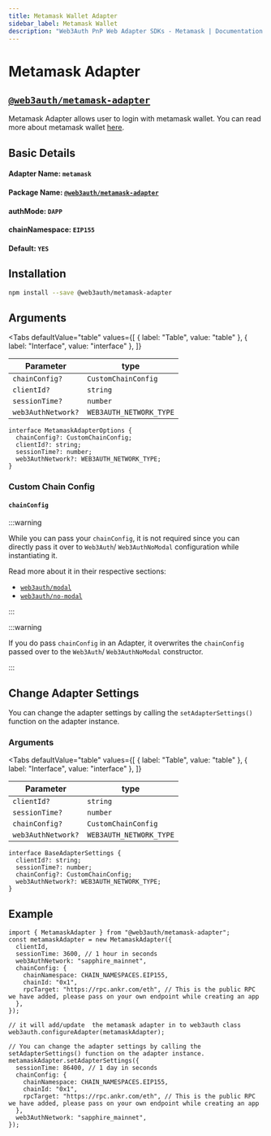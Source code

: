 ```yaml
---
title: Metamask Wallet Adapter
sidebar_label: Metamask Wallet
description: "Web3Auth PnP Web Adapter SDKs - Metamask | Documentation - Web3Auth"
---
```


# Metamask Adapter


## [`@web3auth/metamask-adapter`](https://npmjs.com/package/@web3auth/metamask-adapter)

Metamask Adapter allows user to login with metamask wallet. You can read more about metamask wallet
[here](https://docs.metamask.io/guide/).

## Basic Details

#### Adapter Name: `metamask`

#### Package Name: [`@web3auth/metamask-adapter`](https://npmjs.com/package/@web3auth/metamask-adapter)

#### authMode: `DAPP`

#### chainNamespace: `EIP155`

#### Default: `YES`

## Installation

```bash npm2yarn
npm install --save @web3auth/metamask-adapter
```

## Arguments

<Tabs
  defaultValue="table"
  values={[
    { label: "Table", value: "table" },
    { label: "Interface", value: "interface" },
  ]}
>

<TabItem value="table">

| Parameter          | type                    |
| ------------------ | ----------------------- |
| `chainConfig?`     | `CustomChainConfig`     |
| `clientId?`        | `string`                |
| `sessionTime?`     | `number`                |
| `web3AuthNetwork?` | `WEB3AUTH_NETWORK_TYPE` |

</TabItem>

<TabItem value="interface">

```tsx
interface MetamaskAdapterOptions {
  chainConfig?: CustomChainConfig;
  clientId?: string;
  sessionTime?: number;
  web3AuthNetwork?: WEB3AUTH_NETWORK_TYPE;
}
```

</TabItem>

</Tabs>

### Custom Chain Config

#### `chainConfig`

:::warning

While you can pass your `chainConfig`, it is not required since you can directly pass it over to
`Web3Auth`/ `Web3AuthNoModal` configuration while instantiating it.

Read more about it in their respective sections:

- [`web3auth/modal`](/sdk/pnp/web/modal/initialize#adding-a-custom-chain-configuration)
- [`web3auth/no-modal`](/sdk/pnp/web/no-modal/initialize#adding-a-custom-chain-configuration)

:::

:::warning

If you do pass `chainConfig` in an Adapter, it overwrites the `chainConfig` passed over to the
`Web3Auth`/ `Web3AuthNoModal` constructor.

:::

## Change Adapter Settings

You can change the adapter settings by calling the `setAdapterSettings()` function on the adapter
instance.

### Arguments

<Tabs
  defaultValue="table"
  values={[
    { label: "Table", value: "table" },
    { label: "Interface", value: "interface" },
  ]}
>

<TabItem value="table">

| Parameter          | type                    |
| ------------------ | ----------------------- |
| `clientId?`        | `string`                |
| `sessionTime?`     | `number`                |
| `chainConfig?`     | `CustomChainConfig`     |
| `web3AuthNetwork?` | `WEB3AUTH_NETWORK_TYPE` |

</TabItem>

<TabItem value="interface">

```tsx
interface BaseAdapterSettings {
  clientId?: string;
  sessionTime?: number;
  chainConfig?: CustomChainConfig;
  web3AuthNetwork?: WEB3AUTH_NETWORK_TYPE;
}
```

</TabItem>

</Tabs>

## Example

```tsx
import { MetamaskAdapter } from "@web3auth/metamask-adapter";
const metamaskAdapter = new MetamaskAdapter({
  clientId,
  sessionTime: 3600, // 1 hour in seconds
  web3AuthNetwork: "sapphire_mainnet",
  chainConfig: {
    chainNamespace: CHAIN_NAMESPACES.EIP155,
    chainId: "0x1",
    rpcTarget: "https://rpc.ankr.com/eth", // This is the public RPC we have added, please pass on your own endpoint while creating an app
  },
});

// it will add/update  the metamask adapter in to web3auth class
web3auth.configureAdapter(metamaskAdapter);

// You can change the adapter settings by calling the setAdapterSettings() function on the adapter instance.
metamaskAdapter.setAdapterSettings({
  sessionTime: 86400, // 1 day in seconds
  chainConfig: {
    chainNamespace: CHAIN_NAMESPACES.EIP155,
    chainId: "0x1",
    rpcTarget: "https://rpc.ankr.com/eth", // This is the public RPC we have added, please pass on your own endpoint while creating an app
  },
  web3AuthNetwork: "sapphire_mainnet",
});
```
